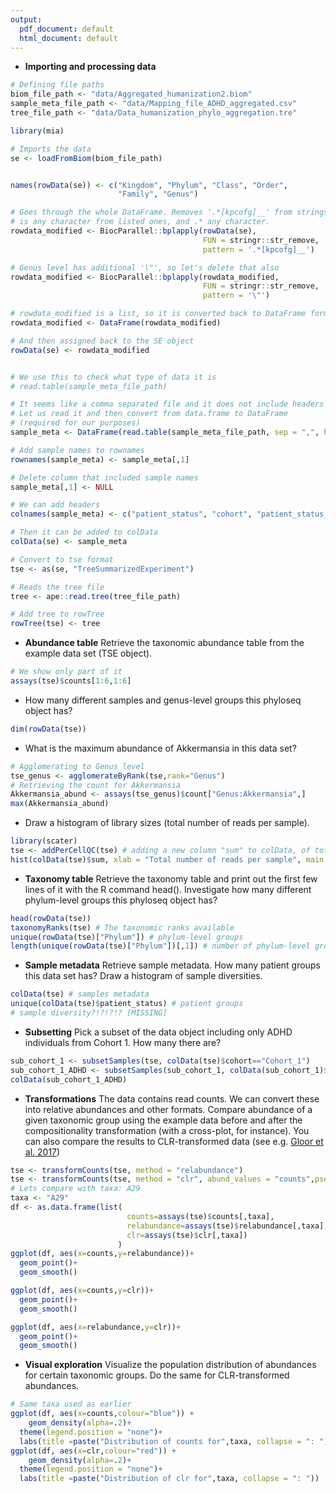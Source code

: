 ```yaml
---
output:
  pdf_document: default
  html_document: default
---
```

 * **Importing and processing data**
 
```r
# Defining file paths
biom_file_path <- "data/Aggregated_humanization2.biom"
sample_meta_file_path <- "data/Mapping_file_ADHD_aggregated.csv"
tree_file_path <- "data/Data_humanization_phylo_aggregation.tre"

library(mia)

# Imports the data
se <- loadFromBiom(biom_file_path)


names(rowData(se)) <- c("Kingdom", "Phylum", "Class", "Order", 
                        "Family", "Genus")

# Goes through the whole DataFrame. Removes '.*[kpcofg]__' from strings, where [kpcofg] 
# is any character from listed ones, and .* any character.
rowdata_modified <- BiocParallel::bplapply(rowData(se), 
                                           FUN = stringr::str_remove, 
                                           pattern = '.*[kpcofg]__')

# Genus level has additional '\"', so let's delete that also
rowdata_modified <- BiocParallel::bplapply(rowdata_modified, 
                                           FUN = stringr::str_remove, 
                                           pattern = '\"')

# rowdata_modified is a list, so it is converted back to DataFrame format. 
rowdata_modified <- DataFrame(rowdata_modified)

# And then assigned back to the SE object
rowData(se) <- rowdata_modified


# We use this to check what type of data it is
# read.table(sample_meta_file_path)

# It seems like a comma separated file and it does not include headers
# Let us read it and then convert from data.frame to DataFrame
# (required for our purposes)
sample_meta <- DataFrame(read.table(sample_meta_file_path, sep = ",", header = FALSE))

# Add sample names to rownames
rownames(sample_meta) <- sample_meta[,1]

# Delete column that included sample names
sample_meta[,1] <- NULL

# We can add headers
colnames(sample_meta) <- c("patient_status", "cohort", "patient_status_vs_cohort", "sample_name")

# Then it can be added to colData
colData(se) <- sample_meta

# Convert to tse format
tse <- as(se, "TreeSummarizedExperiment")

# Reads the tree file
tree <- ape::read.tree(tree_file_path)

# Add tree to rowTree
rowTree(tse) <- tree
```

 * **Abundance table** Retrieve the taxonomic abundance table from the
   example data set (TSE object).
   
```r
# We show only part of it
assays(tse)$counts[1:6,1:6]
```
 * How many different samples and genus-level groups this phyloseq
   object has?

```r
dim(rowData(tse))
```

 * What is the maximum abundance of Akkermansia in this data set?

```r
# Agglomerating to Genus level
tse_genus <- agglomerateByRank(tse,rank="Genus")
# Retrieving the count for Akkermansia
Akkermansia_abund <- assays(tse_genus)$count["Genus:Akkermansia",]
max(Akkermansia_abund)
```
 * Draw a histogram of library sizes (total number of reads per
   sample).

```r
library(scater)
tse <- addPerCellQC(tse) # adding a new column "sum" to colData, of total counts/sample.
hist(colData(tse)$sum, xlab = "Total number of reads per sample", main = "Histogram of library sizes")

```
 * **Taxonomy table** Retrieve the taxonomy table and print out the
   first few lines of it with the R command head(). Investigate how
   many different phylum-level groups this phyloseq object has?

```r
head(rowData(tse))
taxonomyRanks(tse) # The taxonomic ranks available
unique(rowData(tse)["Phylum"]) # phylum-level groups
length(unique(rowData(tse)["Phylum"])[,1]) # number of phylum-level groups
```

 * **Sample metadata** Retrieve sample metadata. How many patient
     groups this data set has? Draw a histogram of sample
     diversities.
     
```r
colData(tse) # samples metadata
unique(colData(tse)$patient_status) # patient groups
# sample diversity?!?!?!? [MISSING]
```

 * **Subsetting** Pick a subset of the data object including only
     ADHD individuals from Cohort 1. How many there are?

```r
sub_cohort_1 <- subsetSamples(tse, colData(tse)$cohort=="Cohort_1")
sub_cohort_1_ADHD <- subsetSamples(sub_cohort_1, colData(sub_cohort_1)$patient_status=="ADHD")
colData(sub_cohort_1_ADHD)
```

 * **Transformations** The data contains read counts. We can convert
  these into relative abundances and other formats. Compare abundance
  of a given taxonomic group using the example data before and after
  the compositionality transformation (with a cross-plot, for
  instance). You can also compare the results to CLR-transformed data
  (see e.g. [Gloor et
  al. 2017](https://www.frontiersin.org/articles/10.3389/fmicb.2017.02224/full))
  
```r
tse <- transformCounts(tse, method = "relabundance")
tse <- transformCounts(tse, method = "clr", abund_values = "counts",pseudocount = 1)
# Lets compare with taxa: A29
taxa <- "A29"
df <- as.data.frame(list(
                          counts=assays(tse)$counts[,taxa],
                          relabundance=assays(tse)$relabundance[,taxa],
                          clr=assays(tse)$clr[,taxa])
                        )
ggplot(df, aes(x=counts,y=relabundance))+
  geom_point()+
  geom_smooth()

ggplot(df, aes(x=counts,y=clr))+
  geom_point()+
  geom_smooth()

ggplot(df, aes(x=relabundance,y=clr))+
  geom_point()+
  geom_smooth()
```
 * **Visual exploration** Visualize the population distribution of
   abundances for certain taxonomic groups. Do the same for
   CLR-transformed abundances.
   
``` r
# Same taxa used as earlier
ggplot(df, aes(x=counts,colour="blue")) +
    geom_density(alpha=.2)+
  theme(legend.position = "none")+
  labs(title =paste("Distribution of counts for",taxa, collapse = ": "))
ggplot(df, aes(x=clr,colour="red")) + 
    geom_density(alpha=.2)+
  theme(legend.position = "none")+
  labs(title =paste("Distribution of clr for",taxa, collapse = ": "))
```
